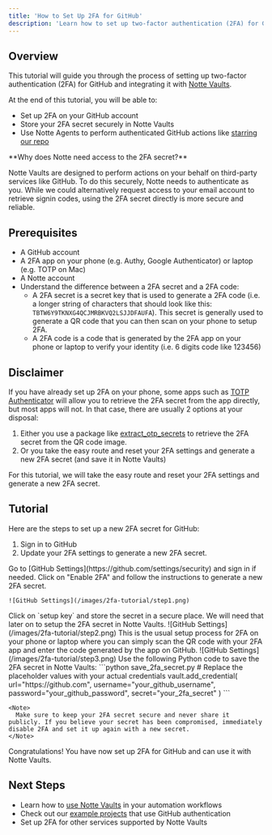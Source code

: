 ```yaml
---
title: 'How to Set Up 2FA for GitHub'
description: 'Learn how to set up two-factor authentication (2FA) for GitHub and use it with Notte Vaults'
---
```


## Overview

This tutorial will guide you through the process of setting up two-factor authentication (2FA) for GitHub and integrating it with [Notte Vaults](/side/fullstack/vault).

At the end of this tutorial, you will be able to:
- Set up 2FA on your GitHub account
- Store your 2FA secret securely in Notte Vaults
- Use Notte Agents to perform authenticated GitHub actions like [starring our repo](https://github.com/nottelabs/notte/tree/main/examples/star-our-repo)


<Note>
  **Why does Notte need access to the 2FA secret?** 
  
  Notte Vaults are designed to perform actions on your behalf on third-party services like GitHub. To do this securely, Notte needs to authenticate as you. While we could alternatively request access to your email account to retrieve signin codes, using the 2FA secret directly is more secure and reliable.
</Note>


## Prerequisites

- A GitHub account
- A 2FA app on your phone (e.g. Authy, Google Authenticator) or laptop (e.g. TOTP on Mac)
- A Notte account
- Understand the difference between a 2FA secret and a 2FA code:
  - A 2FA secret is a secret key that is used to generate a 2FA code (i.e. a longer string of characters that should look like this: `TBTW6Y9TKNXG4QCJMRBKVQ2LSJJDFAUFA`). This secret is generally used to generate a QR code that you can then scan on your phone to setup 2FA.
  - A 2FA code is a code that is generated by the 2FA app on your phone or laptop to verify your identity (i.e. 6 digits code like 123456)


## Disclaimer

If you have already set up 2FA on your phone, some apps such as [TOTP Authenticator](https://apps.apple.com/us/app/totp-authenticator-fast-2fa/id1404230533) will allow you to retrieve the 2FA secret from the app directly, but most apps will not. 
In that case, there are usually 2 options at your disposal:
1. Either you use a package like [extract_otp_secrets](https://github.com/scito/extract_otp_secrets) to retrieve the 2FA secret from the QR code image.
2. Or you take the easy route and reset your 2FA settings and generate a new 2FA secret (and save it in Notte Vaults)


<Tip>For this tutorial, we will take the easy route and reset your 2FA settings and generate a new 2FA secret.</Tip>



## Tutorial

Here are the steps to set up a new 2FA secret for GitHub:
1. Sign in to GitHub
2. Update your 2FA settings to generate a new 2FA secret. 

<Steps>
  <Step title="Access GitHub Security Settings">
    Go to [GitHub Settings](https://github.com/settings/security) and sign in if needed.
  </Step>
  <Step title="Navigate to the `Two-factor methods` section and `edit` authenticator app  (or `Enable 2FA` if you never set up 2FA before)">
    Click on "Enable 2FA" and follow the instructions to generate a new 2FA secret.

	![GitHub Settings](/images/2fa-tutorial/step1.png)
  </Step>
  <Step title="Retrieve the new 2FA secret generated by GitHub">
    Click on `setup key` and store the secret in a secure place. We will need that later on to setup the 2FA secret in Notte Vaults.
	![GitHub Settings](/images/2fa-tutorial/step2.png)
  </Step>

  <Step title="Setup 2FA on your phone or laptop">
    This is the usual setup process for 2FA on your phone or laptop where you can simply scan the QR code with your 2FA app and enter the code generated by the app on GitHub.
	![GitHub Settings](/images/2fa-tutorial/step3.png)
  </Step>

  <Step title="Save the 2FA secret in Notte Vaults">
    Use the following Python code to save the 2FA secret in Notte Vaults:
    ```python save_2fa_secret.py
    # Replace the placeholder values with your actual credentials
    vault.add_credential(
        url="https://github.com",
        username="your_github_username",
        password="your_github_password",
        secret="your_2fa_secret"
    )
    ```
    
    <Note>
      Make sure to keep your 2FA secret secure and never share it publicly. If you believe your secret has been compromised, immediately disable 2FA and set it up again with a new secret.
    </Note>
  </Step>
  
</Steps>

Congratulations! You have now set up 2FA for GitHub and can use it with Notte Vaults. 

## Next Steps

- Learn how to [use Notte Vaults](/side/fullstack/vault) in your automation workflows
- Check out our [example projects](https://github.com/nottelabs/notte/tree/main/examples) that use GitHub authentication
- Set up 2FA for other services supported by Notte Vaults